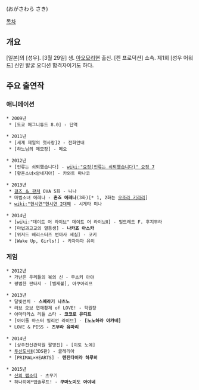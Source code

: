 {{{+1 小笠原早紀 }}} (おがさわら さき)

[[목차]]

== 개요 ==
[일본]의 [성우]. [3월 29일] 생. [[아오모리]]현 출신. [켄 프로덕션] 소속. 제1회 [성우 어워드] 신인 발굴 오디션 합격자이기도 하다.

== 주요 출연작 ==
=== 애니메이션 ===
 * 2009년
  * [도쿄 매그니튜드 8.0] - 단역

 * 2011년
  * [세계 제일의 첫사랑]2 - 전화안내
  * [하느님의 메모장] - 메오

 * 2012년
  * [인류는 쇠퇴했습니다] - [[wiki:"요정(인류는 쇠퇴했습니다)" 요정 7]]
  * [황혼소녀×암네지아] - 카와토 마나코

 * 2013년
  * [[걸즈 ＆ 판처]] OVA 5화 - 니나
  * 마법소녀 에레나 - '''혼죠 에레나'''(3화)[* 1, 2화는 [[나가타 요리코|오조라 키라리]]]
  * [[wiki:"현시연"현시연 2대째]] - 시게타 미나

 * 2014년
  * [wiki:"데이트 어 라이브" 데이트 어 라이브Ⅱ] - 밀드레드 F. 후지무라
  * [마법과고교의 열등생] - '''나카죠 아스카'''
  * [위저드 배리스터즈 변마사 세실] - 코키
  * [Wake Up, Girls!] - 카자야마 유이

=== 게임 ===
 * 2012년
  * 가난은 우리들의 복의 신 - 무츠키 아야
  * 평범한 판타지 - [벨제불], 아쿠아리프

 * 2013년
  * 달빛런치 - '''스메라기 나츠노'''
  * 러브 오브 연애황제 of LOVE! - 학원장
  * 아마타라스 리들 스타 - '''코코로 유디트'''
  * [아이돌 마스터 밀리언 라이브] - '''[노노하라 아카네]'''
  * LOVE & PISS - '''츠무라 유마리'''

 * 2014년
  * [상주전신관학원 팔명진] - [이토 노에]
  * [[투신도시Ⅱ]](3DS판) - 클레리아
  * [PRIMAL×HEARTS] - '''텐진다이라 하루히'''

 * 2015년
  * [[신의 랩소디]] - 츠무기
  * 하나히메*앱솔루트! - '''쿠마노미도 아야네'''
